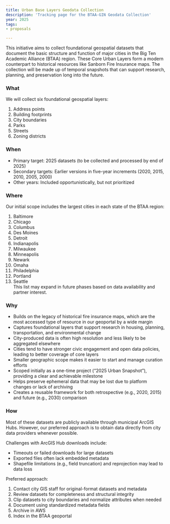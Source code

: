 ```yaml
---
title: Urban Base Layers Geodata Collection 
description: 'Tracking page for the BTAA-GIN Geodata Collection'
year: 2025
tags:
- proposals

---
```


This initiative aims to collect foundational geospatial datasets that document the basic structure and function of major cities in the Big Ten Academic Alliance (BTAA) region. These Core Urban Layers form a modern counterpart to historical resources like Sanborn Fire Insurance maps. The collection will be made up of temporal snapshots that can support research, planning, and preservation long into the future.


### What

We will collect six foundational geospatial layers:

1. Address points  
2. Building footprints  
3. City boundaries  
4. Parks  
5. Streets  
6. Zoning districts  


### When

* Primary target: 2025 datasets (to be collected and processed by end of 2025\)  
* Secondary targets: Earlier versions in five-year increments (2020, 2015, 2010, 2005, 2000\)  
* Other years: Included opportunistically, but not prioritized



### Where

Our initial scope includes the largest cities in each state of the BTAA region:

1. Baltimore  
2. Chicago  
3. Columbus  
4. Des Moines  
5. Detroit  
6. Indianapolis  
7. Milwaukee  
8. Minneapolis  
9. Newark  
10. Omaha  
11. Philadelphia  
12. Portland  
13. Seattle  
    This list may expand in future phases based on data availability and partner interest.


### Why

* Builds on the legacy of historical fire insurance maps, which are the most accessed type of resource in our geoportal by a wide margin  
* Captures foundational layers that support research in housing, planning, transportation, and environmental change  
* City-produced data is often high resolution and less likely to be aggregated elsewhere  
* Cities tend to have stronger civic engagement and open data policies, leading to better coverage of core layers  
* Smaller geographic scope makes it easier to start and manage curation efforts  
* Scoped initially as a one-time project (“2025 Urban Snapshot”), providing a clear and achievable milestone  
* Helps preserve ephemeral data that may be lost due to platform changes or lack of archiving  
* Creates a reusable framework for both retrospective (e.g., 2020, 2015\) and future (e.g., 2030\) comparison


### How

Most of these datasets are publicly available through municipal ArcGIS Hubs. However, our preferred approach is to obtain data directly from city data providers whenever possible. 

Challenges with ArcGIS Hub downloads include:

* Timeouts or failed downloads for large datasets  
* Exported files often lack embedded metadata  
* Shapefile limitations (e.g., field truncation) and reprojection may lead to data loss  
  
Preferred approach:  
1. Contact city GIS staff for original-format datasets and metadata  
2. Review datasets for completeness and structural integrity  
3. Clip datasets to city boundaries and normalize attributes when needed  
4. Document using standardized metadata fields  
5. Archive in AWS  
6. Index in the BTAA geoportal